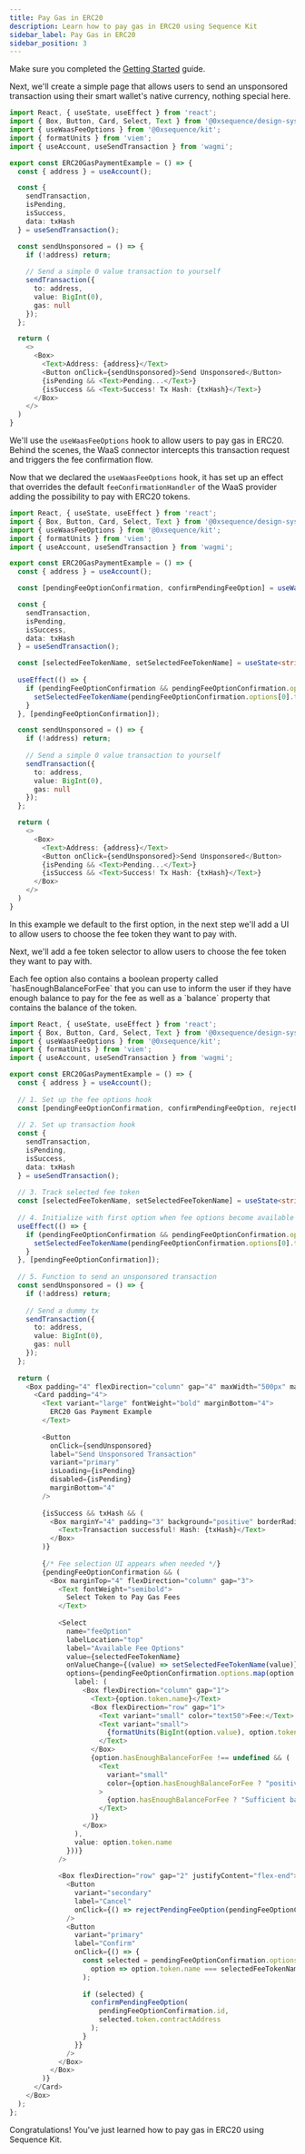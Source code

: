 ```yaml
---
title: Pay Gas in ERC20
description: Learn how to pay gas in ERC20 using Sequence Kit
sidebar_label: Pay Gas in ERC20
sidebar_position: 3
---
```


<Steps>
<Step title="Setup Sequence Kit">

Make sure you completed the [Getting Started](/sdk/web/getting-started) guide.
</Step>

<Step title="Basic unsponsored transaction, paying with ETH">

Next, we'll create a simple page that allows users to send an unsponsored transaction using their smart wallet's native currency, nothing special here.

```typescript
import React, { useState, useEffect } from 'react';
import { Box, Button, Card, Select, Text } from '@0xsequence/design-system';
import { useWaasFeeOptions } from '@0xsequence/kit';
import { formatUnits } from 'viem';
import { useAccount, useSendTransaction } from 'wagmi';

export const ERC20GasPaymentExample = () => {
  const { address } = useAccount();

  const {
    sendTransaction,
    isPending,
    isSuccess,
    data: txHash
  } = useSendTransaction();

  const sendUnsponsored = () => {
    if (!address) return;
    
    // Send a simple 0 value transaction to yourself
    sendTransaction({
      to: address,
      value: BigInt(0),
      gas: null
    });
  };

  return (
    <>
      <Box>
        <Text>Address: {address}</Text>
        <Button onClick={sendUnsponsored}>Send Unsponsored</Button>
        {isPending && <Text>Pending...</Text>}
        {isSuccess && <Text>Success! Tx Hash: {txHash}</Text>}
      </Box>
    </>
  )
}
```
</Step>

<Step  title="Let's pay the gas with an ERC20 token" >

We'll use the `useWaasFeeOptions` hook to allow users to pay gas in ERC20.
Behind the scenes, the WaaS connector intercepts this transaction request and triggers the fee confirmation flow.

Now that we declared the `useWaasFeeOptions` hook, it has set up an effect that overrides the default `feeConfirmationHandler` of the WaaS provider adding the possibility to pay with ERC20 tokens.

```typescript 
import React, { useState, useEffect } from 'react';
import { Box, Button, Card, Select, Text } from '@0xsequence/design-system';
import { useWaasFeeOptions } from '@0xsequence/kit';
import { formatUnits } from 'viem';
import { useAccount, useSendTransaction } from 'wagmi';

export const ERC20GasPaymentExample = () => {
  const { address } = useAccount();

  const [pendingFeeOptionConfirmation, confirmPendingFeeOption] = useWaasFeeOptions();

  const {
    sendTransaction,
    isPending,
    isSuccess,
    data: txHash
  } = useSendTransaction();

  const [selectedFeeTokenName, setSelectedFeeTokenName] = useState<string>();
  
  useEffect(() => {
    if (pendingFeeOptionConfirmation && pendingFeeOptionConfirmation.options.length > 0) {
      setSelectedFeeTokenName(pendingFeeOptionConfirmation.options[0].token.name);
    }
  }, [pendingFeeOptionConfirmation]);

  const sendUnsponsored = () => {
    if (!address) return;
    
    // Send a simple 0 value transaction to yourself
    sendTransaction({
      to: address,
      value: BigInt(0),
      gas: null
    });
  };

  return (
    <>
      <Box>
        <Text>Address: {address}</Text>
        <Button onClick={sendUnsponsored}>Send Unsponsored</Button>
        {isPending && <Text>Pending...</Text>}
        {isSuccess && <Text>Success! Tx Hash: {txHash}</Text>}
      </Box>
    </>
  )
}
```
In this example we default to the first option, in the next step we'll add a UI to allow users to choose the fee token they want to pay with.
</Step>

<Step title="Add a fee token selector (UI)">

Next, we'll add a fee token selector to allow users to choose the fee token they want to pay with.

<Note>
Each fee option also contains a boolean property called `hasEnoughBalanceForFee` that you can use to inform the user if they have enough balance to pay for the fee as well as a `balance` property that contains the balance of the token.
</Note>

```typescript 
import React, { useState, useEffect } from 'react';
import { Box, Button, Card, Select, Text } from '@0xsequence/design-system';
import { useWaasFeeOptions } from '@0xsequence/kit';
import { formatUnits } from 'viem';
import { useAccount, useSendTransaction } from 'wagmi';

export const ERC20GasPaymentExample = () => {
  const { address } = useAccount();
  
  // 1. Set up the fee options hook
  const [pendingFeeOptionConfirmation, confirmPendingFeeOption, rejectPendingFeeOption] = useWaasFeeOptions();
  
  // 2. Set up transaction hook
  const {
    sendTransaction,
    isPending,
    isSuccess,
    data: txHash
  } = useSendTransaction();
  
  // 3. Track selected fee token
  const [selectedFeeTokenName, setSelectedFeeTokenName] = useState<string>();
  
  // 4. Initialize with first option when fee options become available
  useEffect(() => {
    if (pendingFeeOptionConfirmation && pendingFeeOptionConfirmation.options.length > 0) {
      setSelectedFeeTokenName(pendingFeeOptionConfirmation.options[0].token.name);
    }
  }, [pendingFeeOptionConfirmation]);
  
  // 5. Function to send an unsponsored transaction
  const sendUnsponsored = () => {
    if (!address) return;
    
    // Send a dummy tx
    sendTransaction({
      to: address,
      value: BigInt(0),
      gas: null
    });
  };
  
  return (
    <Box padding="4" flexDirection="column" gap="4" maxWidth="500px" margin="0 auto">
      <Card padding="4">
        <Text variant="large" fontWeight="bold" marginBottom="4">
          ERC20 Gas Payment Example
        </Text>
        
        <Button 
          onClick={sendUnsponsored}
          label="Send Unsponsored Transaction"
          variant="primary"
          isLoading={isPending}
          disabled={isPending}
          marginBottom="4"
        />
        
        {isSuccess && txHash && (
          <Box marginY="4" padding="3" background="positive" borderRadius="md">
            <Text>Transaction successful! Hash: {txHash}</Text>
          </Box>
        )}
        
        {/* Fee selection UI appears when needed */}
        {pendingFeeOptionConfirmation && (
          <Box marginTop="4" flexDirection="column" gap="3">
            <Text fontWeight="semibold">
              Select Token to Pay Gas Fees
            </Text>
            
            <Select
              name="feeOption"
              labelLocation="top"
              label="Available Fee Options"
              value={selectedFeeTokenName}
              onValueChange={(value) => setSelectedFeeTokenName(value)}
              options={pendingFeeOptionConfirmation.options.map(option => ({
                label: (
                  <Box flexDirection="column" gap="1">
                    <Text>{option.token.name}</Text>
                    <Box flexDirection="row" gap="1">
                      <Text variant="small" color="text50">Fee:</Text>
                      <Text variant="small">
                        {formatUnits(BigInt(option.value), option.token.decimals || 18)} {option.token.symbol}
                      </Text>
                    </Box>
                    {option.hasEnoughBalanceForFee !== undefined && (
                      <Text 
                        variant="small" 
                        color={option.hasEnoughBalanceForFee ? "positive" : "negative"}
                      >
                        {option.hasEnoughBalanceForFee ? "Sufficient balance" : "Insufficient balance"}
                      </Text>
                    )}
                  </Box>
                ),
                value: option.token.name
              }))}
            />
            
            <Box flexDirection="row" gap="2" justifyContent="flex-end">
              <Button
                variant="secondary"
                label="Cancel"
                onClick={() => rejectPendingFeeOption(pendingFeeOptionConfirmation.id)}
              />
              <Button
                variant="primary"
                label="Confirm"
                onClick={() => {
                  const selected = pendingFeeOptionConfirmation.options.find(
                    option => option.token.name === selectedFeeTokenName
                  );
                  
                  if (selected) {
                    confirmPendingFeeOption(
                      pendingFeeOptionConfirmation.id, 
                      selected.token.contractAddress
                    );
                  }
                }}
              />
            </Box>
          </Box>
        )}
      </Card>
    </Box>
  );
};
```
</Step>
</Steps>

Congratulations! You've just learned how to pay gas in ERC20 using Sequence Kit.


